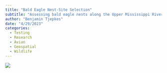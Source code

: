 ```yaml
---
title: "Bald Eagle Nest-Site Selection"
subtitle: "Assessing bald eagle nests along the Upper Mississippi River, 1990-2012."
author: "Benjamin Tjepkes"
date: "4/29/2023"
categories:
  - Testing
  - Research
  - Avian
  - Geospatial
  - Wildlife
---
```


![](../research/eagle-poster.jpg)